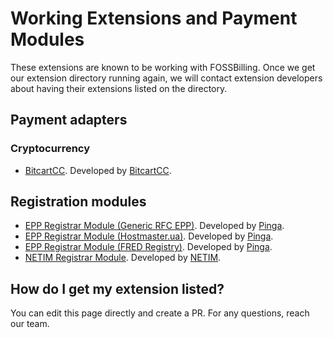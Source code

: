 # Working Extensions and Payment Modules
These extensions are known to be working with FOSSBilling. Once we get our extension directory running again, we will contact extension developers about having their extensions listed on the directory.

## Payment adapters
### Cryptocurrency
* [BitcartCC](https://github.com/bitcartcc/bitcart-boxbilling). Developed by [BitcartCC](https://github.com/bitcartcc).

## Registration modules
* [EPP Registrar Module (Generic RFC EPP)](https://github.com/getpinga/fossbilling-epp-rfc). Developed by [Pinga](https://github.com/getpinga).
* [EPP Registrar Module (Hostmaster.ua)](https://github.com/getpinga/fossbilling-epp-ua). Developed by [Pinga](https://github.com/getpinga).
* [EPP Registrar Module (FRED Registry)](https://github.com/getpinga/fossbilling-epp-fred). Developed by [Pinga](https://github.com/getpinga).
* [NETIM Registrar Module](https://github.com/netim-com/fossbilling-registrar-module). Developed by [NETIM](https://github.com/netim-com).

## How do I get my extension listed?
You can edit this page directly and create a PR. For any questions, reach our team.
